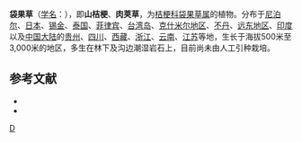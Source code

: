 {{Speciesbox
| taxon = Peracarpa carnosa
| binomial_authority = (Wall.) Hook. f. et Thoms.
| image =Peracarpa carnosa (s2).JPG
}}

'''袋果草'''（[[学名|学名]]：{{lang|la|''Peracarpa carnosa''}}），即'''山桔梗'''、'''肉荚草'''，为[[桔梗科|桔梗科]][[袋果草属|袋果草属]]的植物。分布于[[尼泊尔|尼泊尔]]、[[日本|日本]]、[[锡金|锡金]]、[[泰国|泰国]]、[[菲律宾|菲律宾]]、[[台湾岛|台湾岛]]、[[克什米尔地区|克什米尔地区]]、[[不丹|不丹]]、[[远东地区|远东地区]]、[[印度|印度]]以及[[中国大陆|中国大陆]]的[[贵州|贵州]]、[[四川|四川]]、[[西藏|西藏]]、[[浙江|浙江]]、[[云南|云南]]、[[江苏|江苏]]等地，生长于海拔500米至3,000米的地区，多生在林下及沟边潮湿岩石上，目前尚未由人工引种栽培。

== 参考文献 ==

* {{cite web| url =http://www.bioinfo.cn/db05/KmzwSpecies.php?action=view&id=3161| title =袋果草| work =《中国高等植物数据库全库》| publisher =中国科学院微生物研究所| author =昆明植物研究所| accessdate =2009-02-23| deadurl =yes| archiveurl =https://web.archive.org/web/20160305014948/http://www.bioinfo.cn/db05/KmzwSpecies.php?action=view&id=3161| archivedate =2016-03-05| df =}}
* {{TaiBNET| zh=山桔梗 | id=202611 | binomial=Peracarpa carnosa | authority=(Wall.) Hook. f. & Thomson, 1858 | var= | accessdate=2013-01-24}}

{{植物小作品}}
{{Taxonbar}}
[[Category:袋果草属|D]]